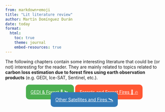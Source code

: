 ```yaml
---
from: markdown+emoji
title: "Lit literature review"
author: Martín Domínguez Durán
date: today
format:
  html:
    toc: true
    theme: journal
    embed-resources: true
---
```


The following chapters contain some interesting literature that could be (or not) interesting for the reader. They are mainly related to topics related to **carbon loss estimation due to forest fires using earth observation products** (e.g. GEDI, Ice-SAT, Sentinel, etc.).


<div style="display: flex; gap: 20%; width: 80%; margin: auto; text-align: center;">
  <a href="sections/GEDI.qmd" class="btn" style="background-color: #4CAF50; color: white; padding: 15px; border-radius: 10px;" role="button">GEDI & Forest 🌳 🛰️</a>
  <a href="sections/forest_fires.qmd" class="btn" style="background-color: #FF5733; color: white; padding: 15px; border-radius: 10px;" role="button">Forests and Forest Fires 🌳 🔥</a>
  <a href="sections/other_satellites.qmd" class="btn" style="background-color: #337AB7; color: white; padding: 15px; border-radius: 10px;" role="button">Other Satellites and Fires 🛰️</a>
</div>

